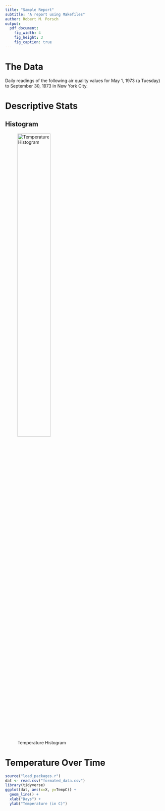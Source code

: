 ```yaml
---
title: "Sample Report"
subtitle: "A report using Makefiles"
author: Robert M. Porsch
output:
  pdf_document:
    fig_width: 4
    fig_height: 3
    fig_caption: true
---
```


# The Data

Daily readings of the following air quality values for May 1, 1973 (a Tuesday) to September 30, 1973 in New York City.

# Descriptive Stats


## Histogram

![Temperature Histogram](histogram.png ){ width=50% }


# Temperature Over Time

```r
source("load_packages.r")
dat <- read.csv("formated_data.csv")
library(tidyverse)
ggplot(dat, aes(x=X, y=TempC)) +
  geom_line() +
  xlab("Days") +
  ylab("Temperature (in C)")
```

